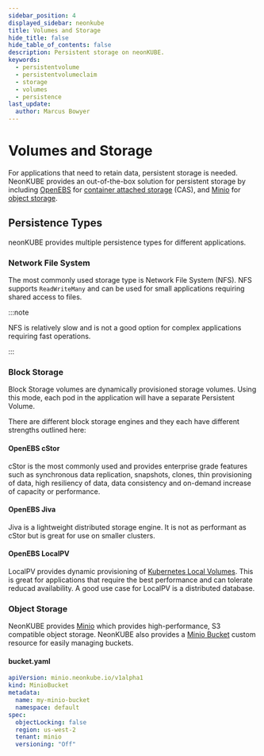 ---
sidebar_position: 4
displayed_sidebar: neonkube
title: Volumes and Storage
hide_title: false
hide_table_of_contents: false
description: Persistent storage on neonKUBE.
keywords:
  - persistentvolume
  - persistentvolumeclaim
  - storage 
  - volumes
  - persistence
last_update:
  author: Marcus Bowyer
---


# Volumes and Storage

For applications that need to retain data, persistent storage is needed. NeonKUBE provides an out-of-the-box solution for persistent storage
by including [OpenEBS](https://openebs.io/) for [container attached storage](https://openebs.io/docs/concepts/cas) (CAS), and
[Minio](https://min.io/) for [object storage](https://blog.min.io/object-storage-what-is-it-all-about/).

## Persistence Types

neonKUBE provides multiple persistence types for different applications.

### Network File System

The most commonly used storage type is Network File System (NFS). NFS supports `ReadWriteMany` and can be used for small applications requiring
shared access to files.

:::note

NFS is relatively slow and is not a good option for complex applications requiring fast operations.

:::

<div className="flex w-full justify-center">
  <NfsSvg className="mb-4 h-auto w-full max-w-2xl object-center" />
</div>

### Block Storage

Block Storage volumes are dynamically provisioned storage volumes. Using this mode, each pod in the application will have a separate Persistent Volume.

<div className="flex w-full justify-center">
  <BlockSvg className="mb-4 h-auto w-full max-w-2xl object-center" />
</div>

There are different block storage engines and they each have different strengths
outlined here:

#### OpenEBS cStor

cStor is the most commonly used and provides enterprise grade features such as synchronous data replication, snapshots, clones,
thin provisioning of data, high resiliency of data, data consistency and on-demand increase of capacity or performance.

#### OpenEBS Jiva

Jiva is a lightweight distributed storage engine. It is not as performant as cStor but is great for use on smaller clusters.

#### OpenEBS LocalPV

LocalPV provides dynamic provisioning of [Kubernetes Local Volumes](https://kubernetes.io/docs/concepts/storage/volumes/#local).
This is great for applications that require the best performance and can tolerate reducad availability. A good use case for LocalPV
is a distributed database.

### Object Storage

NeonKUBE provides [Minio](https://min.io/) which provides high-performance, S3 compatible object storage. NeonKUBE also provides
a [Minio Bucket](https://api-docs.neonforge.com/neonkube/api/Neon.Kube.Resources.Minio.V1MinioBucket.html) custom resource for
easily managing buckets.

#### bucket.yaml

```yaml
apiVersion: minio.neonkube.io/v1alpha1
kind: MinioBucket
metadata:
  name: my-minio-bucket
  namespace: default
spec:
  objectLocking: false
  region: us-west-2
  tenant: minio
  versioning: "Off"
```
